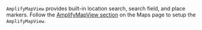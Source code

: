 `AmplifyMapView` provides built-in location search, search field, and place markers. Follow the [AmplifyMapView section](/gen1/[platform]/build-a-backend/more-features/geo/maps#amplifymapview) on the Maps page to setup the `AmplifyMapView`.
